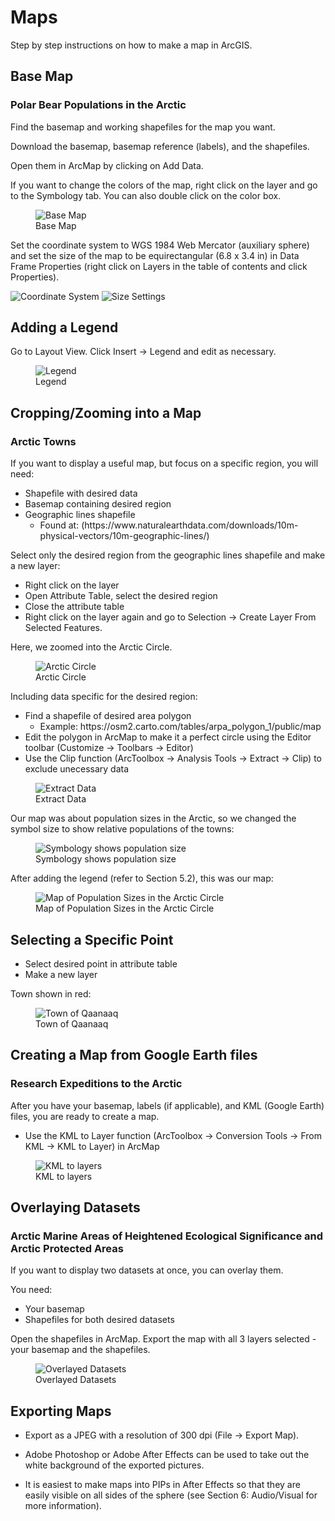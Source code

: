 # Maps

Step by step instructions on how to make a map in ArcGIS. 

## Base Map

### Polar Bear Populations in the Arctic

Find the basemap and working shapefiles for the map you want.

Download the basemap, basemap reference (labels), and the shapefiles. 

Open them in ArcMap by clicking on Add Data.

If you want to change the colors of the map, right click on the layer and go to the Symbology tab. You can also double click on the color box.

![Base Map](map1.png)

Set the coordinate system to WGS 1984 Web Mercator (auxiliary sphere) and set the size of the map to be equirectangular (6.8 x 3.4 in) in Data Frame Properties (right click on Layers in the table of contents and click Properties).

![Coordinate System](map2.png)
![Size Settings](mapsize.png)

## Adding a Legend

Go to Layout View. Click Insert -> Legend and edit as necessary.

![Legend](legendmap.png)

## Cropping/Zooming into a Map

### Arctic Towns

If you want to display a useful map, but focus on a specific region, you will need: 

* Shapefile with desired data
* Basemap containing desired region
* Geographic lines shapefile 
    + Found at: (https://www.naturalearthdata.com/downloads/10m-physical-vectors/10m-geographic-lines/)

Select only the desired region from the geographic lines shapefile and make a new layer:

* Right click on the layer
* Open Attribute Table, select the desired region
* Close the attribute table
* Right click on the layer again and go to Selection -> Create Layer From Selected Features.

Here, we zoomed into the Arctic Circle. 

![Arctic Circle](arcticcircle.png)

Including data specific for the desired region: 

* Find a shapefile of desired area polygon 
  + Example: https://osm2.carto.com/tables/arpa_polygon_1/public/map
* Edit the polygon in ArcMap to make it a perfect circle using the Editor toolbar (Customize -> Toolbars -> Editor)
* Use the Clip function (ArcToolbox -> Analysis Tools -> Extract -> Clip) to exclude unecessary data

![Extract Data](extractdata.png)

Our map was about population sizes in the Arctic, so we changed the symbol size to show relative populations of the towns: 

![Symbology shows population size](changesize.png)

After adding the legend (refer to Section 5.2), this was our map: 

![Map of Population Sizes in the Arctic Circle](finalarctictcircle.png)

## Selecting a Specific Point

* Select desired point in attribute table
* Make a new layer 

Town shown in red:

![Town of Qaanaaq](qaanaaqlayer.png)


## Creating a Map from Google Earth files

### Research Expeditions to the Arctic

After you have your basemap, labels (if applicable), and KML (Google Earth) files, you are ready to create a map. 

* Use the KML to Layer function (ArcToolbox -> Conversion Tools -> From KML -> KML to Layer) in ArcMap 

![KML to layers](googleearth.png)

## Overlaying Datasets

### Arctic Marine Areas of Heightened Ecological Significance and Arctic Protected Areas

If you want to display two datasets at once, you can overlay them.

You need: 

* Your basemap
* Shapefiles for both desired datasets

Open the shapefiles in ArcMap. Export the map with all 3 layers selected - your basemap and the shapefiles. 

![Overlayed Datasets](overlaymaps.png)

## Exporting Maps

* Export as a JPEG with a resolution of 300 dpi (File -> Export Map).

* Adobe Photoshop or Adobe After Effects can be used to take out the white background of the exported pictures.

* It is easiest to make maps into PIPs in After Effects so that they are easily visible on all sides of the sphere (see Section 6: Audio/Visual for more information).
